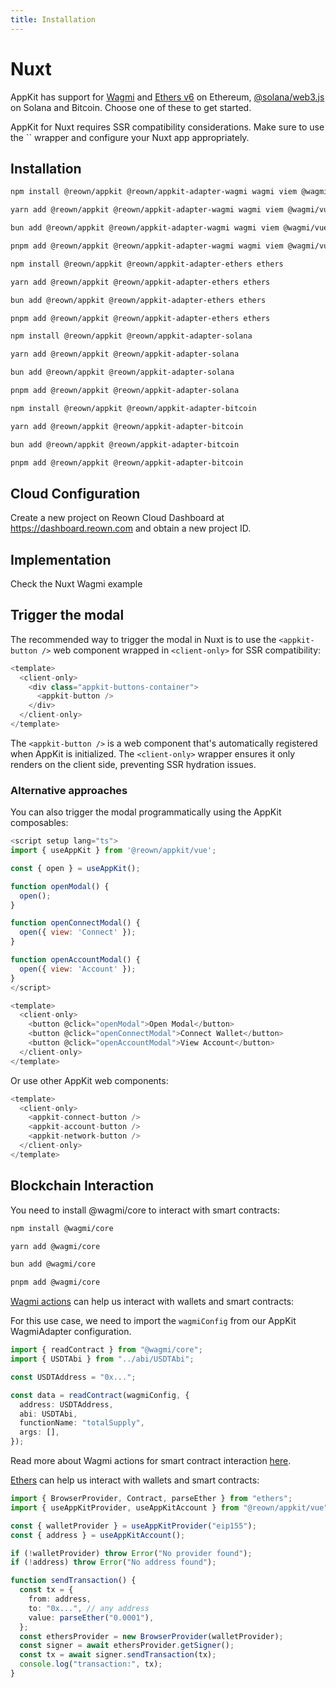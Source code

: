 ```yaml
---
title: Installation
---
```







# Nuxt

AppKit has support for [Wagmi](https://wagmi.sh/) and [Ethers v6](https://docs.ethers.org/v6/) on Ethereum, [@solana/web3.js](https://solana-labs.github.io/solana-web3.js/) on Solana and Bitcoin.
Choose one of these to get started.

<Note>
  AppKit for Nuxt requires SSR compatibility considerations. Make sure to use the `<client-only>` wrapper and configure your Nuxt app appropriately.
</Note>

## Installation

<Tabs>
<Tab title="Wagmi">

<CodeGroup>

```bash npm
npm install @reown/appkit @reown/appkit-adapter-wagmi wagmi viem @wagmi/vue @tanstack/vue-query
```

```bash Yarn
yarn add @reown/appkit @reown/appkit-adapter-wagmi wagmi viem @wagmi/vue @tanstack/vue-query
```

```bash Bun
bun add @reown/appkit @reown/appkit-adapter-wagmi wagmi viem @wagmi/vue @tanstack/vue-query
```

```bash pnpm
pnpm add @reown/appkit @reown/appkit-adapter-wagmi wagmi viem @wagmi/vue @tanstack/vue-query
```

</CodeGroup>

</Tab>
<Tab title="Ethers">

<CodeGroup>

```bash npm
npm install @reown/appkit @reown/appkit-adapter-ethers ethers
```

```bash Yarn
yarn add @reown/appkit @reown/appkit-adapter-ethers ethers
```

```bash Bun
bun add @reown/appkit @reown/appkit-adapter-ethers ethers
```

```bash pnpm
pnpm add @reown/appkit @reown/appkit-adapter-ethers ethers
```

</CodeGroup>

</Tab>
<Tab title="Solana">

<CodeGroup>

```bash npm
npm install @reown/appkit @reown/appkit-adapter-solana
```

```bash Yarn
yarn add @reown/appkit @reown/appkit-adapter-solana
```

```bash Bun
bun add @reown/appkit @reown/appkit-adapter-solana
```

```bash pnpm
pnpm add @reown/appkit @reown/appkit-adapter-solana
```

</CodeGroup>

</Tab>
<Tab title="Bitcoin">

<CodeGroup>

```bash npm
npm install @reown/appkit @reown/appkit-adapter-bitcoin
```

```bash Yarn
yarn add @reown/appkit @reown/appkit-adapter-bitcoin
```

```bash Bun
bun add @reown/appkit @reown/appkit-adapter-bitcoin
```

```bash pnpm
pnpm add @reown/appkit @reown/appkit-adapter-bitcoin
```

</CodeGroup>

</Tab>
</Tabs>

## Cloud Configuration

Create a new project on Reown Cloud Dashboard at https://dashboard.reown.com and obtain a new project ID.

<CloudBanner />

## Implementation

<Tabs>
<Tab title="Wagmi">
<Card title="Nuxt Wagmi Example" icon="github" href="https://github.com/reown-com/appkit/tree/main/examples/nuxt-wagmi-solana-bitcoin">
Check the Nuxt Wagmi example
</Card>

<NuxtWagmiImplementation />

</Tab>
<Tab title="Ethers">

<NuxtEthersImplementation />

</Tab>
<Tab title="Solana">

<NuxtSolanaImplementation />

</Tab>
<Tab title="Bitcoin">

<NuxtBitcoinImplementation />

</Tab>
</Tabs>

## Trigger the modal

The recommended way to trigger the modal in Nuxt is to use the `<appkit-button />` web component wrapped in `<client-only>` for SSR compatibility:

``` javascript
<template>
  <client-only>
    <div class="appkit-buttons-container">
      <appkit-button />
    </div>
  </client-only>
</template>
```

The `<appkit-button />` is a web component that's automatically registered when AppKit is initialized. The `<client-only>` wrapper ensures it only renders on the client side, preventing SSR hydration issues.

### Alternative approaches

You can also trigger the modal programmatically using the AppKit composables:

``` javascript
<script setup lang="ts">
import { useAppKit } from '@reown/appkit/vue';

const { open } = useAppKit();

function openModal() {
  open();
}

function openConnectModal() {
  open({ view: 'Connect' });
}

function openAccountModal() {
  open({ view: 'Account' });
}
</script>

<template>
  <client-only>
    <button @click="openModal">Open Modal</button>
    <button @click="openConnectModal">Connect Wallet</button>
    <button @click="openAccountModal">View Account</button>
  </client-only>
</template>
```

Or use other AppKit web components:

``` javascript
<template>
  <client-only>
    <appkit-connect-button />
    <appkit-account-button />
    <appkit-network-button />
  </client-only>
</template>
```

<Tabs>
<Tab title="Wagmi">

<NuxtWagmiModal />

</Tab>
<Tab title="Ethers">

<NuxtEthersModal />

</Tab>
<Tab title="Solana">

<NuxtSolanaModal />

</Tab>
<Tab title="Bitcoin">

<NuxtBitcoinModal />

</Tab>
</Tabs>

## Blockchain Interaction

<Tabs>

<Tab title="Wagmi">
You need to install @wagmi/core to interact with smart contracts:

<CodeGroup>

```bash npm
npm install @wagmi/core
```

```bash Yarn
yarn add @wagmi/core
```

```bash Bun
bun add @wagmi/core
```

```bash pnpm
pnpm add @wagmi/core
```
</CodeGroup>

[Wagmi actions](https://wagmi.sh/core/api/actions/readContract) can help us interact with wallets and smart contracts:

For this use case, we need to import the `wagmiConfig` from our AppKit WagmiAdapter configuration.

```ts
import { readContract } from "@wagmi/core";
import { USDTAbi } from "../abi/USDTAbi";

const USDTAddress = "0x...";

const data = readContract(wagmiConfig, {
  address: USDTAddress,
  abi: USDTAbi,
  functionName: "totalSupply",
  args: [],
});
```

Read more about Wagmi actions for smart contract interaction [here](https://wagmi.sh/core/actions/readContract).

</Tab>
<Tab title="Ethers">

[Ethers](https://docs.ethers.org/v6/) can help us interact with wallets and smart contracts:

```ts
import { BrowserProvider, Contract, parseEther } from "ethers";
import { useAppKitProvider, useAppKitAccount } from "@reown/appkit/vue";

const { walletProvider } = useAppKitProvider("eip155");
const { address } = useAppKitAccount();

if (!walletProvider) throw Error("No provider found");
if (!address) throw Error("No address found");

function sendTransaction() {
  const tx = {
    from: address,
    to: "0x...", // any address
    value: parseEther("0.0001"),
  };
  const ethersProvider = new BrowserProvider(walletProvider);
  const signer = await ethersProvider.getSigner();
  const tx = await signer.sendTransaction(tx);
  console.log("transaction:", tx);
}
```

</Tab>
</Tabs>
